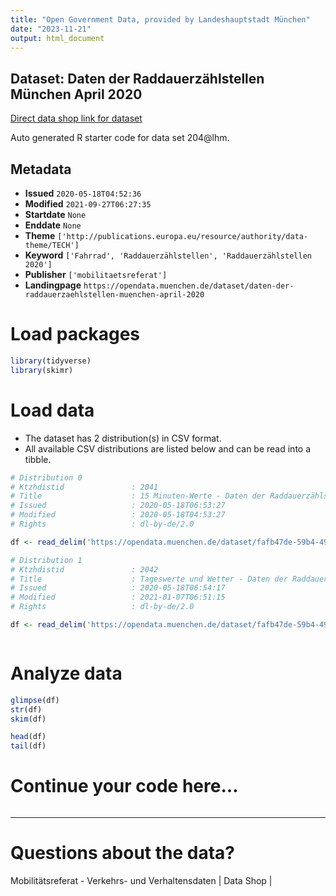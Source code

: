 ```yaml
---
title: "Open Government Data, provided by Landeshauptstadt München"
date: "2023-11-21"
output: html_document
---
```


## Dataset: Daten der Raddauerzählstellen München April 2020

[Direct data shop link for dataset](https://opendata.muenchen.de/dataset/daten-der-raddauerzaehlstellen-muenchen-april-2020)

Auto generated R starter code for data set 204@lhm.

## Metadata

- **Issued** `2020-05-18T04:52:36`
- **Modified** `2021-09-27T06:27:35`
- **Startdate** `None`
- **Enddate** `None`
- **Theme** `['http://publications.europa.eu/resource/authority/data-theme/TECH']`
- **Keyword** `['Fahrrad', 'Raddauerzählstellen', 'Raddauerzählstellen 2020']`
- **Publisher** `['mobilitaetsreferat']`
- **Landingpage** `https://opendata.muenchen.de/dataset/daten-der-raddauerzaehlstellen-muenchen-april-2020`


# Load packages

```r

library(tidyverse)
library(skimr)

```

# Load data

-   The dataset has 2 distribution(s) in CSV format.
-   All available CSV distributions are listed below and can be read into a tibble.

```r

# Distribution 0
# Ktzhdistid               : 2041
# Title                    : 15 Minuten-Werte - Daten der Raddauerzählstellen München April 2020
# Issued                   : 2020-05-18T06:53:27
# Modified                 : 2020-05-18T04:53:27
# Rights                   : dl-by-de/2.0

df <- read_delim('https://opendata.muenchen.de/dataset/fafb47de-59b4-49ae-946c-a82c4da94ed8/resource/178c9660-7a44-4d89-ab7e-7a92db67f9d2/download/rad20200415min.csv')

# Distribution 1
# Ktzhdistid               : 2042
# Title                    : Tageswerte und Wetter - Daten der Raddauerzählstellen München April 2020
# Issued                   : 2020-05-18T06:54:17
# Modified                 : 2021-01-07T06:51:15
# Rights                   : dl-by-de/2.0

df <- read_delim('https://opendata.muenchen.de/dataset/fafb47de-59b4-49ae-946c-a82c4da94ed8/resource/02d3b3e8-8ef7-4a00-8186-b9038957452b/download/rad202004tage.csv')



```

# Analyze data

```r

glimpse(df)
str(df)
skim(df)

head(df)
tail(df)

```

# Continue your code here...

```r

```

------------------------------------------------------------------------

# Questions about the data?

Mobilitätsreferat - Verkehrs- und Verhaltensdaten | Data Shop | 
